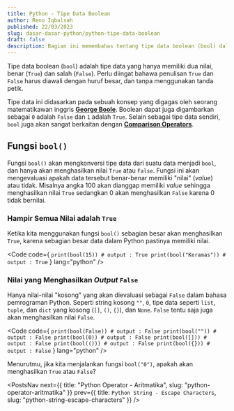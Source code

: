 ```yaml
---
title: Python - Tipe Data Boolean
author: Reno Iqbalsah
published: 22/03/2023
slug: dasar-dasar-python/python-tipe-data-boolean
draft: false
description: Bagian ini memembahas tentang tipe data boolean (bool) dalam bahasa pemrograman Python
---
```


Tipe data boolean (`bool`) adalah tipe data yang hanya memiliki dua nilai, benar (`True`) dan salah (`False`).
Perlu diingat bahawa penulisan `True` dan `False` harus diawali dengan huruf besar, dan tanpa menggunakan tanda petik.

Tipe data ini didasarkan pada sebuah konsep yang digagas oleh seorang matematikawan inggris [**George Boole**](https://en.wikipedia.org/wiki/George_Boole).
Boolean dapat juga digambarkan sebagai `0` adalah `False` dan `1` adalah `True`. Selain sebagai tipe data sendiri, `bool` juga akan sangat
berkaitan dengan [**Comparison Operators**](python-operator-comparison).

## Fungsi `bool()`

Fungsi `bool()` akan mengkonversi tipe data dari suatu data menjadi `bool`, dan hanya akan menghasilkan nilai `True` atau `False`. 
Fungsi ini akan mengevaluasi apakah data tersebut benar-benar memiliki "nilai" (_value_) atau tidak. Misalnya angka 100 akan dianggap memiliki 
_value_ sehingga menghasilkan nilai `True` sedangkan 0 akan menghasilkan `False` karena 0 tidak bernilai.

### Hampir Semua Nilai adalah `True`

Ketika kita menggunakan fungsi `bool()` sebagian besar akan menghasilkan `True`, karena sebagian besar data dalam Python pastinya memiliki nilai.

<Code
code={
`print(bool(15)) # output : True
print(bool("Keramas")) # output : True`
}
lang="python"
/>

### Nilai yang Menghasilkan _Output_ `False`

Hanya nilai-nilai "kosong" yang akan dievaluasi sebagai `False` dalam bahasa pemrograman Python. Seperti string kosong `""`, `0`, tipe data seperti `list`, `tuple`, dan
`dict` yang kosong (`[]`, `()`, `{}`), dan `None`. `False` tentu saja juga akan menghasilkan nilai `False`.

<Code
code={
`print(bool(False)) # output : False
print(bool("")) # output : False
print(bool(0)) # output : False
print(bool([])) # output : False
print(bool(())) # output : False
print(bool({})) # output : False`
}
lang="python"
/>

Menurutmu, jika kita menjalankan fungsi `bool("0")`, apakah akan menghasilkan `True` atau `False`?

<PostsNav
  next={{
    title: "Python Operator - Aritmatika",
    slug: "python-operator-aritmatika"
  }}
  prev={{
    title: `Python String - Escape Characters`,
    slug: "python-string-escape-characters"
  }}
/>